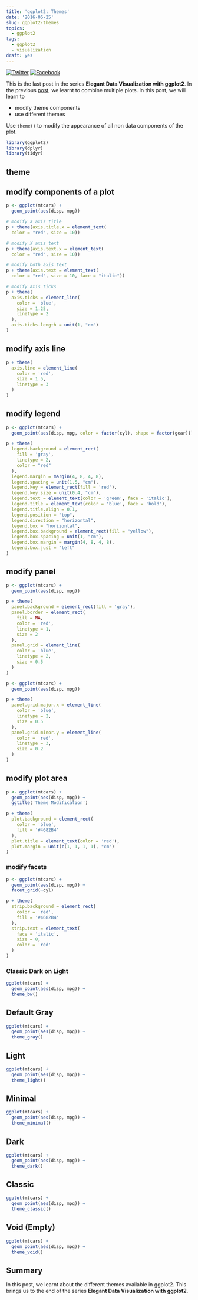 ```yaml
---
title: 'ggplot2: Themes'
date: '2016-06-25'
slug: ggplot2-themes
topics:
  - ggplot2
tags:
  - ggplot2
  - visualization
draft: yes
---
```


[![Twitter](http://i.imgur.com/tXSoThF.png)](https://twitter.com/login?redirect_after_login=%2Fhome%3Fstatus)
[![Facebook](http://i.imgur.com/P3YfQoD.png)](https://www.facebook.com/sharer/sharer.php?u=)

This is the last post in the series **Elegant Data Visualization with ggplot2**. In the previous [post](https://rsquaredacademy.github.io/blog/post/ggplot2-facets/), we learnt to combine multiple plots. In this post, we will learn to 

- modify theme components
- use different themes 

Use `theme()` to modify the appearance of all non data components of the plot.

```r
library(ggplot2)
library(dplyr)
library(tidyr)
```

## theme
## modify components of a plot
```r
p <- ggplot(mtcars) +
  geom_point(aes(disp, mpg))
```

```r
# modify X axis title
p + theme(axis.title.x = element_text(
  color = "red", size = 10))
```

```r
# modify X axis text
p + theme(axis.text.x = element_text(
  color = "red", size = 10))
```

```r
# modify both axis text
p + theme(axis.text = element_text(
  color = "red", size = 10, face = "italic"))
```

```r
# modify axis ticks
p + theme(
  axis.ticks = element_line(
    color = 'blue',
    size = 1.25,
    linetype = 2
  ),
  axis.ticks.length = unit(1, "cm")
)
```

## modify axis line

```r
p + theme(
  axis.line = element_line(
    color = 'red',
    size = 1.5, 
    linetype = 3
  )
)
```

## modify legend

```r
p <- ggplot(mtcars) +
  geom_point(aes(disp, mpg, color = factor(cyl), shape = factor(gear)))
```

```r
p + theme(
  legend.background = element_rect(
    fill = 'gray', 
    linetype = 2, 
    color = "red"
  ),
  legend.margin = margin(4, 8, 4, 8),
  legend.spacing = unit(1.5, "cm"),
  legend.key = element_rect(fill = 'red'),
  legend.key.size = unit(0.4, "cm"),
  legend.text = element_text(color = 'green', face = 'italic'),
  legend.title = element_text(color = 'blue', face = 'bold'),
  legend.title.align = 0.1,
  legend.position = "top",
  legend.direction = "horizontal",
  legend.box = "horizontal",
  legend.box.background = element_rect(fill = "yellow"),
  legend.box.spacing = unit(1, "cm"),
  legend.box.margin = margin(4, 8, 4, 8),
  legend.box.just = "left"
)
```

## modify panel

```r
p <- ggplot(mtcars) +
  geom_point(aes(disp, mpg))
```

```r
p + theme(
  panel.background = element_rect(fill = 'gray'),
  panel.border = element_rect(
    fill = NA, 
    color = 'red', 
    linetype = 1,
    size = 2
  ),
  panel.grid = element_line(
    color = 'blue',
    linetype = 2,
    size = 0.5
  )
)
```

```r
p <- ggplot(mtcars) +
  geom_point(aes(disp, mpg))
```

```r
p + theme(
  panel.grid.major.x = element_line(
    color = 'blue',
    linetype = 2,
    size = 0.5
  ),
  panel.grid.minor.y = element_line(
    color = 'red',
    linetype = 3, 
    size = 0.2
  )
)
```

## modify plot area

```r
p <- ggplot(mtcars) +
  geom_point(aes(disp, mpg)) + 
  ggtitle('Theme Modification')
```

```r
p + theme(
  plot.background = element_rect(
    color = 'blue',
    fill = '#4682B4'
  ),
  plot.title = element_text(color = 'red'),
  plot.margin = unit(c(1, 1, 1, 1), "cm")
)
```

### modify facets
```r
p <- ggplot(mtcars) +
  geom_point(aes(disp, mpg)) + 
  facet_grid(~cyl)
```

```r
p + theme(
  strip.background = element_rect(
    color = 'red',
    fill = '#4682B4'
  ),
  strip.text = element_text(
    face = 'italic',
    size = 8, 
    color = 'red'
  )
)
```

### Classic Dark on Light

```r
ggplot(mtcars) +
  geom_point(aes(disp, mpg)) +
  theme_bw()
```

## Default Gray

```r
ggplot(mtcars) +
  geom_point(aes(disp, mpg)) +
  theme_gray()
```

## Light

```r
ggplot(mtcars) +
  geom_point(aes(disp, mpg)) +
  theme_light()
```

## Minimal

```r
ggplot(mtcars) +
  geom_point(aes(disp, mpg)) +
  theme_minimal()
```

## Dark

```r
ggplot(mtcars) +
  geom_point(aes(disp, mpg)) +
  theme_dark()
```

## Classic

```r
ggplot(mtcars) +
  geom_point(aes(disp, mpg)) +
  theme_classic()
```

## Void (Empty)

```r
ggplot(mtcars) +
  geom_point(aes(disp, mpg)) +
  theme_void()
```


## Summary

In this post, we learnt about the different themes available in ggplot2.
This brings us to the end of the series **Elegant Data Visualization with ggplot2**.







